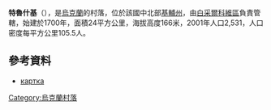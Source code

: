 {{coord|49|45|16|N|29|56|34|E|scale:30000|display=title}}

'''特魯什基'''（{{lang-uk|Трушки}}），是[[烏克蘭|烏克蘭]]的村落，位於該國中北部[[基輔州|基輔州]]，由[[白采爾科維區|白采爾科維區]]負責管轄，始建於1700年，面積24平方公里，海拔高度166米，2001年人口2,531，人口密度每平方公里105.5人。

==參考資料==
*[http://gska2.rada.gov.ua/pls/z7502/A005?rdat1=10.12.2009&rf7571=15105 картка]{{dead link|date=2018年3月 |bot=InternetArchiveBot |fix-attempted=yes }}

{{Ukraine-geo-stub}}
[[Category:烏克蘭村落|Category:烏克蘭村落]]